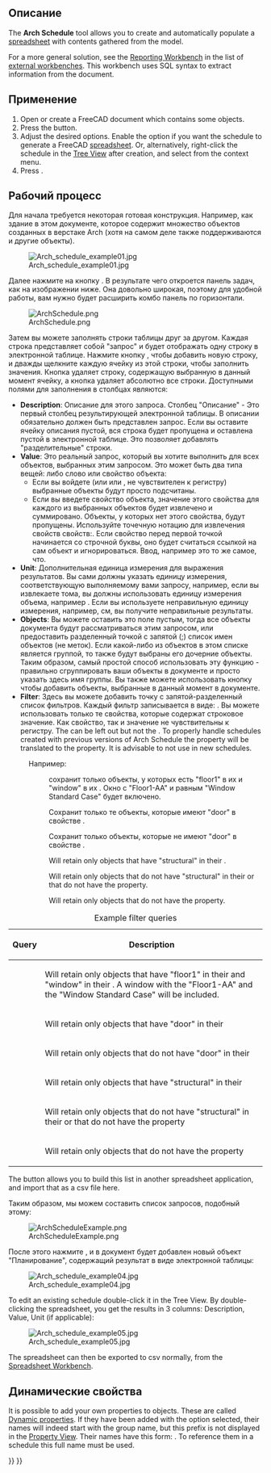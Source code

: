 <languages/>

{{Docnav
|[[BIM_Material|Materials]]
|[[BIM_Preflight|Preflight]]
|[[BIM_Workbench|BIM]]
|IconL=BIM_Material.svg
|IconR=BIM_Preflight.png
|IconC=Workbench_BIM.svg
}}

<div class="mw-translate-fuzzy">
{{GuiCommand/ru
|Name=Arch Schedule
|Name/ru=Arch Schedule
|MenuLocation=Архитектура → Create schedule...
|Workbenches=[[Arch_Workbench/ru|Arch]]
|Shortcut=
}}
</div>

<span id="Description"></span>
==Описание==

The '''Arch Schedule''' tool allows you to create and automatically populate a [[Spreadsheet_Workbench|spreadsheet]] with contents gathered from the model.

For a more general solution, see the [https://github.com/furti/FreeCAD-Reporting/tree/master Reporting Workbench] in the list of [[External_workbenches|external workbenches]]. This workbench uses SQL syntax to extract information from the document.

<span id="Usage"></span>
==Применение==

# Open or create a FreeCAD document which contains some objects.
# Press the {{Button|[[Image:Arch_Schedule.svg|16px]] [[Arch_Schedule|Schedule]]}} button.
# Adjust the desired options. Enable the {{MenuCommand|Associate spreadsheet}} option if you want the schedule to generate a FreeCAD [[Spreadsheet_Workbench|spreadsheet]]. Or, alternatively, right-click the schedule in the [[Tree_View|Tree View]] after creation, and select {{MenuCommand|Attach Spreadsheet}} from the context menu.
# Press {{Button|OK}}.

<span id="Workflow"></span>
==Рабочий процесс==

Для начала требуется некоторая готовая конструкция. Например, как здание в этом документе, которое содержит множество объектов созданных в верстаке Arch (хотя на самом деле также поддерживаются и другие объекты).

[[Image:Arch_schedule_example01.jpg]]

<div class="mw-translate-fuzzy">
Далее нажмите на кнопку {{Button|[[Image:Arch_Schedule.svg|16px]] [[Arch_Schedule/ru|Планирование]]}}. В результате чего откроется панель задач, как на изображении ниже. Она довольно широкая, поэтому для удобной работы, вам нужно будет расширить комбо панель по горизонтали.
</div>

[[Image:ArchSchedule.png]]

<div class="mw-translate-fuzzy">
Затем вы можете заполнять строки таблицы друг за другом. Каждая строка представляет собой "запрос" и будет отображать одну строку в электронной таблице. Нажмите кнопку {{Button|Add}}, чтобы добавить новую строку, и дважды щелкните каждую ячейку из этой строки, чтобы заполнить значения. Кнопка {{Button|Del}} удаляет строку, содержащую выбранную в данный момент ячейку, а кнопка {{Button|Clear}} удаляет абсолютно все строки. Доступными полями для заполнения в столбцах являются:
</div>

<div class="mw-translate-fuzzy">
* '''Description''': Описание для этого запроса. Столбец "Описание" - Это первый столбец результирующей электронной таблицы. В описании обязательно должен быть представлен запрос. Если вы оставите ячейку описания пустой, вся строка будет пропущена и оставлена пустой в электронной таблице. Это позволяет добавлять "разделительные" строки.
* '''Value''': Это реальный запрос, который вы хотите выполнить для всех объектов, выбранных этим запросом. Это может быть два типа вещей: либо слово {{incode|count}} или свойство объекта:
** Если вы войдете {{incode|count}} (или {{incode|Count}} или {{incode|COUNT}}, не чувствителен к регистру) выбранные объекты будут просто подсчитаны.
** Если вы введете свойство объекта, значение этого свойства для каждого из выбранных объектов будет извлечено и суммировано. Объекты, у которых нет этого свойства, будут пропущены. Используйте точечную нотацию для извлечения свойств свойств:{{incode|PropertyOfObject.PropertyOfProperty1.PropertyOfProperty2}}. Если свойство перед первой точкой начинается со строчной буквы, оно будет считаться ссылкой на сам объект и игнорироваться. Ввод, например {{incode|object.Shape.Volume}} это то же самое, что{{incode|Shape.Volume}}.
* '''Unit''': Дополнительная единица измерения для выражения результатов. Вы сами должны указать единицу измерения, соответствующую выполняемому вами запросу, например, если вы извлекаете тома, вы должны использовать единицу измерения объема, например {{incode|m^3}}. Если вы используете неправильную единицу измерения, например, см, вы получите неправильные результаты.
* '''Objects''': Вы можете оставить это поле пустым, тогда все объекты документа будут рассматриваться этим запросом, или предоставить разделенный точкой с запятой (;) список имен объектов (не меток). Если какой-либо из объектов в этом списке является группой, то также будут выбраны его дочерние объекты. Таким образом, самый простой способ использовать эту функцию - правильно сгруппировать ваши объекты в документе и просто указать здесь имя группы. Вы также можете использовать кнопку {{Button|Selection}} чтобы добавить объекты, выбранные в данный момент в документе.
* '''Filter''': Здесь вы можете добавить точку с запятой{{incode|;}}-разделенный список фильтров. Каждый фильтр записывается в виде: {{incode|property:value}}. Вы можете использовать только те свойства, которые содержат строковое значение. Как свойство, так и значение не чувствительны к регистру. The {{incode|value}} can be left out but not the {{incode|:}}. To properly handle schedules created with previous versions of Arch Schedule the {{incode|type}} property will be translated to the {{incode|ifctype}} property. It is advisable to not use {{incode|type}} in new schedules.
: Например:
:: {{incode|label:floor1;ifctype:window}} сохранит только объекты, у которых есть "floor1" в их {{PropertyData|Label}} и "window" в их {{PropertyData|IFC Type}}. Окно с {{PropertyData|Label}} "Floor1-AA" и {{PropertyData|IFC Type}} равным "Window Standard Case" будет включено.
:: {{incode|label:door}} Сохранит только те объекты, которые имеют "door" в свойстве {{PropertyData|Label}}.
:: {{incode|!label:door}} Сохранит только объекты, которые не имеют "door" в свойстве {{PropertyData|Label}}.
:: {{incode|ifctype:structural}} Will retain only objects that have "structural" in their {{PropertyData|IFC Type}}.
:: {{incode|!ifctype:something}} Will retain only objects that do not have "structural" in their {{PropertyData|IFC Type}} or that do not have the {{PropertyData|IFC Type}} property.
:: {{incode|!ifctype:}} Will retain only objects that do not have the {{PropertyData|IFC Type}} property.
</div>

{| class="wikitable"
|+ Example filter queries
|-
! Query
! Description
|-
| {{incode|label:floor1;ifctype:window}}
| Will retain only objects that have "floor1" in their {{PropertyData|Label}} and "window" in their {{PropertyData|IFC Type}}. A window with the {{PropertyData|Label}} "Floor1-AA" and the {{PropertyData|IFC Type}} "Window Standard Case" will be included.
|-
| {{incode|label:door}}
| Will retain only objects that have "door" in their {{PropertyData|Label}}
|-
| {{incode|!label:door}}
| Will retain only objects that do not have "door" in their {{PropertyData|Label}}
|-
| {{incode|ifctype:structural}}
| Will retain only objects that have "structural" in their {{PropertyData|IFC Type}}
|-
| {{incode|!ifctype:structural}}
| Will retain only objects that do not have "structural" in their {{PropertyData|IFC Type}} or that do not have the {{PropertyData|IFC Type}} property
|-
| {{incode|!ifctype:}}
| Will retain only objects that do not have the {{PropertyData|IFC Type}} property
|}

The {{Button|[[Image:Document-open.svg|16px]] Import}} button allows you to build this list in another spreadsheet application, and import that as a csv file here.

<div class="mw-translate-fuzzy">
Таким образом, мы можем составить список запросов, подобный этому:
</div>

[[Image:ArchScheduleExample.png]]

<div class="mw-translate-fuzzy">
После этого нажмите {{Button|OK}}, и в документ будет добавлен новый объект "Планирование", содержащий результат в виде электронной таблицы:
</div>

[[Image:Arch_schedule_example04.jpg]]

To edit an existing schedule double-click it in the Tree View. By double-clicking the spreadsheet, you get the results in 3 columns: Description, Value, Unit (if applicable):

[[Image:Arch_schedule_example05.jpg]]

The spreadsheet can then be exported to csv normally, from the [[Spreadsheet_Workbench|Spreadsheet Workbench]].

<span id="Dynamic_properties"></span>
==Динамические свойства ==

It is possible to add your own properties to objects. These are called [[Property_View#Context_menu|Dynamic properties]]. If they have been added with the {{MenuCommand|Prefix group name}} option selected, their names will indeed start with the group name, but this prefix is not displayed in the [[Property_View|Property View]]. Their names have this form: {{incode|NameOfGroup_NameOfProperty}}. To reference them in a schedule this full name must be used.


{{Docnav
|[[BIM_Material|Materials]]
|[[BIM_Preflight|Preflight]]
|[[BIM_Workbench|BIM]]
|IconL=BIM_Material.svg
|IconR=BIM_Preflight.png
|IconC=Workbench_BIM.svg
}}

{{BIM_Tools_navi{{#translation:}}}}
{{Userdocnavi{{#translation:}}}}